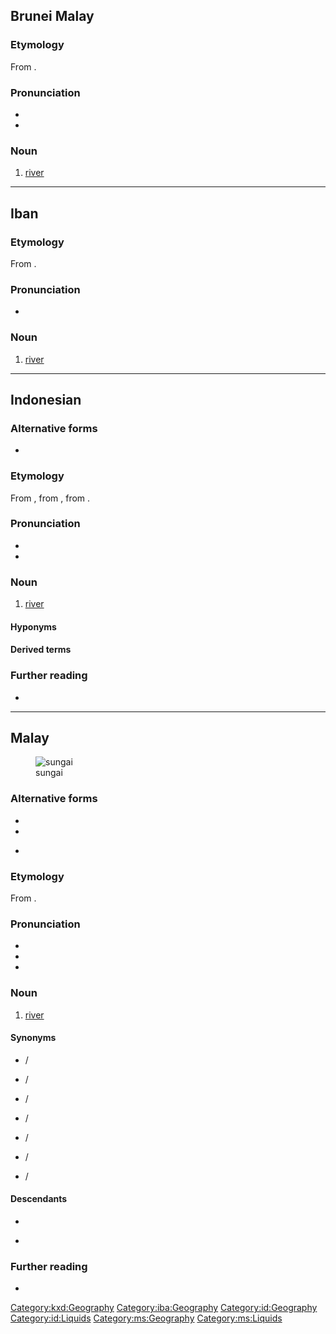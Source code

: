 {{also|သူငယ်}}
==Brunei Malay==

===Etymology===
From {{inh|kxd|poz-mly-pro|*suŋay}}.

===Pronunciation===
* {{IPA|kxd|/suŋaj/}}
* {{hyph|kxd|su|ngai}}

===Noun===
{{head|kxd|noun}}

# [[river]] {{gloss|large stream which drains a landmass}}

[[Category:kxd:Geography]]

----

==Iban==

===Etymology===
From {{inh|iba|poz-mly-pro|*suŋay}}.

===Pronunciation===
* {{IPA|iba|/suŋai̯/}}

===Noun===
# [[river]] {{gloss|large stream which drains a landmass}}

[[Category:iba:Geography]]

----

==Indonesian==

===Alternative forms===
* {{q|abbreviation}} {{l|id|S.}}

===Etymology===
From {{inh|id|ms|sungai}}, from {{inh|id|ms-cla|sungai}}, from {{inh|id|poz-mly-pro|*suŋay}}.

===Pronunciation===
* {{IPA|id|/suŋai̯/}}
* {{rhymes|id|uŋai̯|ŋai̯|ai̯|s3=2}}

===Noun===
{{id-noun}}

# [[river]] {{gloss|large stream which drains a landmass}}

====Hyponyms====
{{col4|id|
| batang
| bengawan
| kali
| wai
|}}

====Derived terms====
{{der4|id|
| bersungai
|}}
{{der4|id|
| sungai anaklinal
| sungai anteseden
| sungai bawah tanah
| sungai efluen
| sungai gletser
| sungai hujan
| sungai influen
| sungai insekuen
| sungai komposit
| sungai konsekuen
| sungai lenyap
| sungai malar
| sungai melaba
| sungai menahun
| sungai menerus
| sungai merugi
| sungai musiman
| sungai obsekuen
| sungai periodik
| sungai permanen
| sungai subsekuen
| sungai terbebat
| sungai tersela
|}}

===Further reading===
* {{R:KBBI Daring}}

[[Category:id:Geography]]
[[Category:id:Liquids]]

----

==Malay==
[[Image:Cairo, Nile, a view from Tahrir Bridge towards North, Egypt, Oct 2004.jpg|thumb|sungai]]

===Alternative forms===
* {{l|ms|سوڠاي|sc=ms-Arab}}
* {{l|ms|سوڠي|sc=ms-Arab}}
* {{q|abbreviation}} {{l|ms|sg.}}

===Etymology===
From {{inh|ms|poz-mly-pro|*suŋay}}.

===Pronunciation===
* {{IPA|ms|/suŋai̯/}}
* {{rhymes|ms|uŋai̯|ŋai̯|ai̯}}
* {{audio|ms|Ms-MY-sungai.ogg|Audio (MY)}}

===Noun===
{{ms-noun|j=سوڠاي|j2=سوڠي}}

# [[river]] {{gloss|large stream which drains a landmass}}

====Synonyms====
{{col-top|2}}
* {{l|ms|alir}} / {{l|ms|الير|sc=ms-Arab}}
* {{l|ms|alur}} / {{l|ms|الور|sc=ms-Arab}}
* {{l|ms|batang}} / {{l|ms|باتڠ|sc=ms-Arab}}
* {{l|ms|bengawan}} / {{l|ms|بڠاون|sc=ms-Arab}}
* {{l|ms|ci}} / {{l|ms|چي|sc=ms-Arab}}
* {{l|ms|kali}} / {{l|ms|کالي|sc=ms-Arab}}
* {{l|ms|wai}} / {{l|ms|واءي|sc=ms-Arab}}
{{col-bottom}}

====Descendants====
* {{desc|id|sungai}}
* {{desc|zh|bor=1|-}} {{zh-l|雙溪|tr=-}}

===Further reading===
* {{R:PRPM}}

[[Category:ms:Geography]]
[[Category:ms:Liquids]]